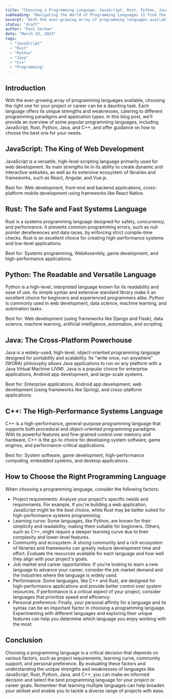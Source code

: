 ```yaml
---
title: "Choosing a Programming Language: JavaScript, Rust, Python, Java, C++, and More"
subheading: "Navigating the World of Programming Languages to Find the Best Fit for Your Needs"
excerpt: "With the ever-growing array of programming languages available, choosing the right one for your project or career can be a daunting task. Each language offers its unique strengths and weaknesses, catering to different programming paradigms and application types. In this blog post, we'll provide an overview of some popular programming languages, including JavaScript, Rust, Python, Java, and C++, and offer guidance on how to choose the best one for your needs."
status: "draft"
author: "Paul Serban"
date: "March 29, 2023"
tags:
  - "JavaScript"
  - "Rust"
  - "Python"
  - "Java"
  - "C++"
  - "Programming"
---
```


## Introduction

With the ever-growing array of programming languages available, choosing the right one for your project or career can be a daunting task. Each language offers its unique strengths and weaknesses, catering to different programming paradigms and application types. In this blog post, we'll provide an overview of some popular programming languages, including JavaScript, Rust, Python, Java, and C++, and offer guidance on how to choose the best one for your needs.

## JavaScript: The King of Web Development
JavaScript is a versatile, high-level scripting language primarily used for web development. Its main strengths lie in its ability to create dynamic and interactive websites, as well as its extensive ecosystem of libraries and frameworks, such as React, Angular, and Vue.js.

Best for: Web development, front-end and backend applications, cross-platform mobile development using frameworks like React Native.

## Rust: The Safe and Fast Systems Language
Rust is a systems programming language designed for safety, concurrency, and performance. It prevents common programming errors, such as null pointer dereferences and data races, by enforcing strict compile-time checks. Rust is an excellent choice for creating high-performance systems and low-level applications.

Best for: Systems programming, WebAssembly, game development, and high-performance applications.

## Python: The Readable and Versatile Language
Python is a high-level, interpreted language known for its readability and ease of use. Its simple syntax and extensive standard library make it an excellent choice for beginners and experienced programmers alike. Python is commonly used in web development, data science, machine learning, and automation tasks.

Best for: Web development (using frameworks like Django and Flask), data science, machine learning, artificial intelligence, automation, and scripting.

## Java: The Cross-Platform Powerhouse
Java is a widely-used, high-level, object-oriented programming language designed for portability and scalability. Its "write once, run anywhere" (WORA) philosophy allows Java applications to run on any platform with a Java Virtual Machine (JVM). Java is a popular choice for enterprise applications, Android app development, and large-scale systems.

Best for: Enterprise applications, Android app development, web development (using frameworks like Spring), and cross-platform applications.

## C++: The High-Performance Systems Language
C++ is a high-performance, general-purpose programming language that supports both procedural and object-oriented programming paradigms. With its powerful features and fine-grained control over memory and hardware, C++ is the go-to choice for developing system software, game engines, and performance-critical applications.

Best for: System software, game development, high-performance computing, embedded systems, and desktop applications.

## How to Choose the Right Programming Language
When choosing a programming language, consider the following factors:

- Project requirements: Analyze your project's specific needs and requirements. For example, if you're building a web application, JavaScript might be the best choice, while Rust may be better suited for high-performance systems programming.
- Learning curve: Some languages, like Python, are known for their simplicity and readability, making them suitable for beginners. Others, such as C++, might require a steeper learning curve due to their complexity and lower-level features.
- Community and ecosystem: A strong community and a rich ecosystem of libraries and frameworks can greatly reduce development time and effort. Evaluate the resources available for each language and how well they align with your project's goals.
- Job market and career opportunities: If you're looking to learn a new language to advance your career, consider the job market demand and the industries where the language is widely used.
- Performance: Some languages, like C++ and Rust, are designed for high-performance applications and provide better control over system resources. If performance is a critical aspect of your project, consider languages that prioritize speed and efficiency.
- Personal preference: Finally, your personal affinity for a language and its syntax can be an important factor in choosing a programming language. Experimenting with different languages and exploring their unique features can help you determine which language you enjoy working with the most.

## Conclusion

Choosing a programming language is a critical decision that depends on various factors, such as project requirements, learning curve, community support, and personal preference. By evaluating these factors and understanding the unique strengths and weaknesses of languages like JavaScript, Rust, Python, Java, and C++, you can make an informed decision and select the best programming language for your project or career goals. Remember that learning multiple languages can help broaden your skillset and enable you to tackle a diverse range of projects with ease.